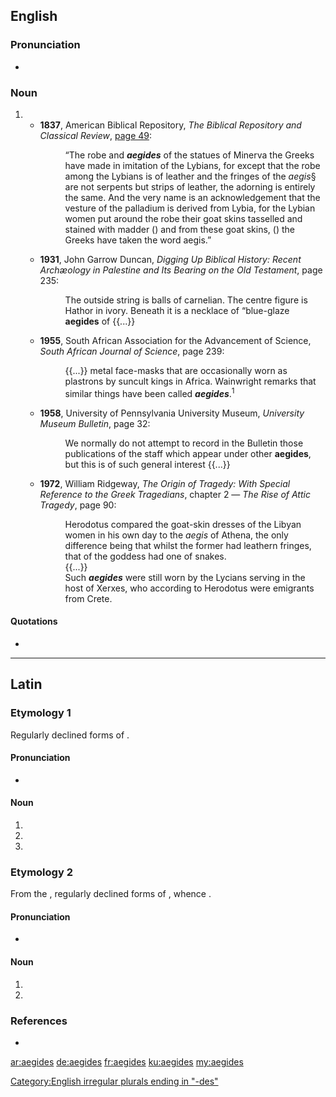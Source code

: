 {{also|ægides}}
==English==

===Pronunciation===
* {{a|RP|UK}} {{IPA|/ˈiːd͡ʒɪdiːz/|lang=en}}

===Noun===
{{head|en|noun plural form}}

# {{plural of|aegis|lang=en}}
#* '''1837''', American Biblical Repository, ''The Biblical Repository and Classical Review'', [http://www.google.co.uk/books?id=L5I3AAAAMAAJ&pg=RA1-PA49&dq=aegides page 49]:
#*: “The robe and '''''aegides''''' of the statues of Minerva the Greeks have made in imitation of the Lybians, for except that the robe among the Lybians is of leather and the fringes of the ''aegis''§ are not serpents but strips of leather, the adorning is entirely the same. And the very name is an acknowledgement that the vesture of the palladium is derived from Lybia, for the Lybian women put around the robe their goat skins tasselled and stained with madder ({{lang|grc|ἐρευθεδάνω}}) and from these goat skins, ({{lang|grc|ἐχ δὲ τῶν αἰγἑων τουτἑων}}) the Greeks have taken the word aegis.”
#* '''1931''', John Garrow Duncan, ''Digging Up Biblical History: Recent Archæology in Palestine and Its Bearing on the Old Testament'', page 235:
#*: The outside string is balls of carnelian. The centre figure is Hathor in ivory. Beneath it is a necklace of “blue-glaze '''aegides''' of {{...}}
#* '''1955''', South African Association for the Advancement of Science, ''South African Journal of Science'', page 239:
#*: {{...}} metal face-masks that are occasionally worn as plastrons by suncult kings in Africa. Wainwright remarks that similar things have been called '''''aegides'''''.<sup>1</sup>
#* '''1958''', University of Pennsylvania University Museum, ''University Museum Bulletin'', page 32:
#*: We normally do not attempt to record in the Bulletin those publications of the staff which appear under other '''aegides''', but this is of such general interest {{...}}
#* '''1972''', William Ridgeway, ''The Origin of Tragedy: With Special Reference to the Greek Tragedians'', chapter 2 — ''The Rise of Attic Tragedy'', page 90:
#*: Herodotus compared the goat-skin dresses {{qualifier|aegides}} of the Libyan women in his own day to the ''aegis'' of Athena, the only difference being that whilst the former had leathern fringes, that of the goddess had one of snakes.
#*: {{...}}
#*: Such '''''aegides''''' were still worn by the Lycians serving in the host of Xerxes, who according to Herodotus were emigrants from Crete.

====Quotations====
* {{seeCites}}

[[Category:English irregular plurals ending in "-des"]]

----

==Latin==

===Etymology 1===
Regularly declined forms of {{m|la|aegis}}.

====Pronunciation====
* {{la-IPA|aegidēs}}

====Noun====
{{la-noun-form|aegidēs|f}}

# {{inflection of|aegis||nom|p|lang=la}}
# {{inflection of|aegis||acc|p|lang=la}}
# {{inflection of|aegis||voc|p|lang=la}}

===Etymology 2===
From the {{der|la|grc|αἰγῐ́δες}}, regularly declined forms of {{m|grc|αἰγῐ́ς}}, whence {{m|la|aegis}}.

====Pronunciation====
* {{la-IPA|aegides}}

====Noun====
{{la-noun-form|aegides|f}}

# {{inflection of|aegis||nom|p|lang=la}}
# {{inflection of|aegis||voc|p|lang=la}}

===References===
* {{R:Peck}}

[[ar:aegides]]
[[de:aegides]]
[[fr:aegides]]
[[ku:aegides]]
[[my:aegides]]